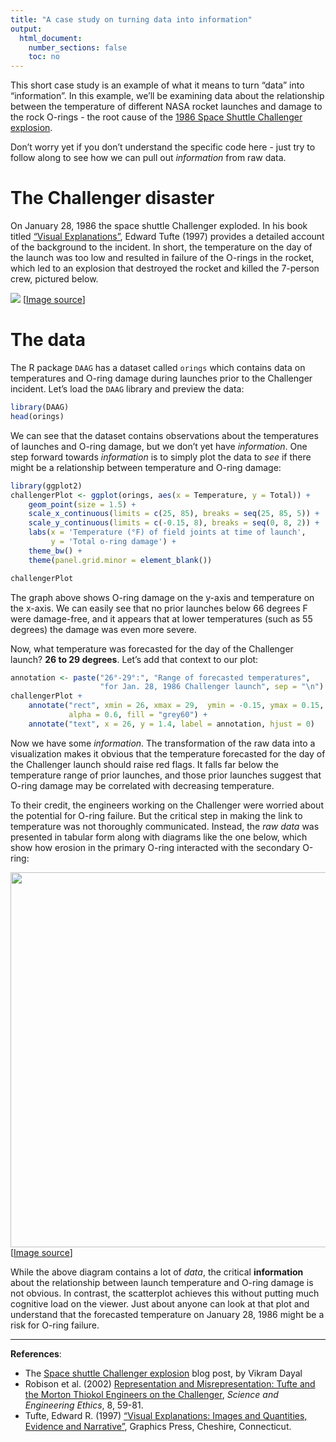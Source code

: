```yaml
---
title: "A case study on turning data into information"
output:
  html_document:
    number_sections: false
    toc: no
---
```


This short case study is an example of what it means to turn "data" into "information". In this example, we'll be examining data about the relationship between the temperature of different NASA rocket launches and damage to the rock O-rings - the root cause of the [1986 Space Shuttle Challenger explosion](https://en.wikipedia.org/wiki/Space_Shuttle_Challenger_disaster).

Don't worry yet if you don't understand the specific code here - just try to follow along to see how we can pull out _information_ from raw data.

# The Challenger disaster

On January 28, 1986 the space shuttle Challenger exploded. In his book titled ["Visual Explanations"](https://www.edwardtufte.com/tufte/books_visex), Edward Tufte (1997) provides a detailed account of the background to the incident. In short, the temperature on the day of the launch was too low and resulted in failure of the O-rings in the rocket, which led to an explosion that destroyed the rocket and killed the 7-person crew, pictured below.

![](images/challenger_crew.jpg)
[[Image source](https://www.flickr.com/photos/gsfc/12191288154)]

# The data

The R package `DAAG` has a dataset called `orings` which contains data on temperatures and O-ring damage during launches prior to the Challenger incident. Let's load the `DAAG` library and preview the data:

```r
library(DAAG)
head(orings)
```

We can see that the dataset contains observations about the temperatures of launches and O-ring damage, but we don't yet have _information_. One step forward towards _information_ is to simply plot the data to _see_ if there might be a relationship between temperature and O-ring damage:

```r
library(ggplot2)
challengerPlot <- ggplot(orings, aes(x = Temperature, y = Total)) +
    geom_point(size = 1.5) +
    scale_x_continuous(limits = c(25, 85), breaks = seq(25, 85, 5)) +
    scale_y_continuous(limits = c(-0.15, 8), breaks = seq(0, 8, 2)) +
    labs(x = 'Temperature (°F) of field joints at time of launch', 
         y = 'Total o-ring damage') +
    theme_bw() +
    theme(panel.grid.minor = element_blank()) 

challengerPlot
```

The graph above shows O-ring damage on the y-axis and temperature on the x-axis. We can easily see that no prior launches below 66 degrees F were damage-free, and it appears that at lower temperatures (such as 55 degrees) the damage was even more severe.

Now, what temperature was forecasted for the day of the Challenger launch? **26 to 29 degrees**. Let's add that context to our plot:

```r
annotation <- paste("26°-29°:", "Range of forecasted temperatures", 
                    "for Jan. 28, 1986 Challenger launch", sep = "\n")
challengerPlot +
    annotate("rect", xmin = 26, xmax = 29,  ymin = -0.15, ymax = 0.15,
             alpha = 0.6, fill = "grey60") +
    annotate("text", x = 26, y = 1.4, label = annotation, hjust = 0)
```

Now we have some _information_. The transformation of the raw data into a visualization makes it obvious that the temperature forecasted for the day of the Challenger launch should raise red flags. It falls far below the temperature range of prior launches, and those prior launches suggest that O-ring damage may be correlated with decreasing temperature.

To their credit, the engineers working on the Challenger were worried about the potential for O-ring failure. But the critical step in making the link to temperature was not thoroughly communicated. Instead, the _raw data_ was presented in tabular form along with diagrams like the one below, which show how erosion in the primary O-ring interacted with the secondary O-ring:

![](images/rockets_chart.png){ width=600 }
[[Image source](https://www.edwardtufte.com/tufte/books_visex)]

While the above diagram contains a lot of _data_, the critical **information** about the relationship between launch temperature and O-ring damage is not obvious. In contrast, the scatterplot achieves this without putting much cognitive load on the viewer. Just about anyone can look at that plot and understand that the forecasted temperature on January 28, 1986 might be a risk for O-ring failure.

---

**References**:

- The [Space shuttle Challenger explosion](https://vizdatar.wordpress.com/2015/05/06/space-shuttle-challenger-explosion-2/) blog post, by Vikram Dayal
- Robison et al. (2002) [Representation and Misrepresentation: Tufte and the Morton Thiokol Engineers on the Challenger](https://people.rit.edu/wlrgsh/FINRobison.pdf), _Science and Engineering Ethics_, 8, 59-81.
- Tufte, Edward R. (1997) ["Visual Explanations: Images and Quantities, Evidence and Narrative"](https://www.edwardtufte.com/tufte/books_visex), Graphics Press, Cheshire, Connecticut.
